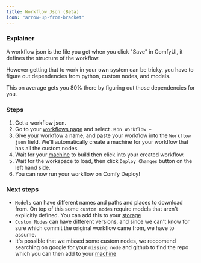 ```yaml
---
title: Workflow Json (Beta)
icon: "arrow-up-from-bracket"
---
```


### Explainer

A workflow json is the file you get when you click "Save" in ComfyUI, it defines the structure of the workflow.

However getting that to work in your own system can be tricky, you have to figure out dependencies from python, custom nodes, and models.

This on average gets you 80% there by figuring out those dependencies for you.

### Steps

1. Get a workflow json.
2. Go to your [workflows page](https://comfydeploy.com/workflows) and select `Json Workflow +`
3. Give your workflow a name, and paste your workflow into the `Workflow json` field. We'll automatically create a machine for your worklfow that has all the custom nodes.
4. Wait for your [machine](https://comfydeploy.com/machines) to build then click into your created workflow.
5. Wait for the workspace to load, then click `Deploy Changes` button on the left hand side. 
6. You can now run your workflow on Comfy Deploy!

### Next steps

- `Models` can have different names and paths and places to download from. On top of this some `custom nodes` require models that aren't explicitly defined. You can add this to your [storage](/storage)
- `Custom Nodes` can have different versions, and since we can't know for sure which commit the original workflow came from, we have to assume.
- It's possible that we missed some custom nodes, we reccomend searching on google for your `missing node` and github to find the repo which you can then add to your [machine](/machine#custom-nodes)